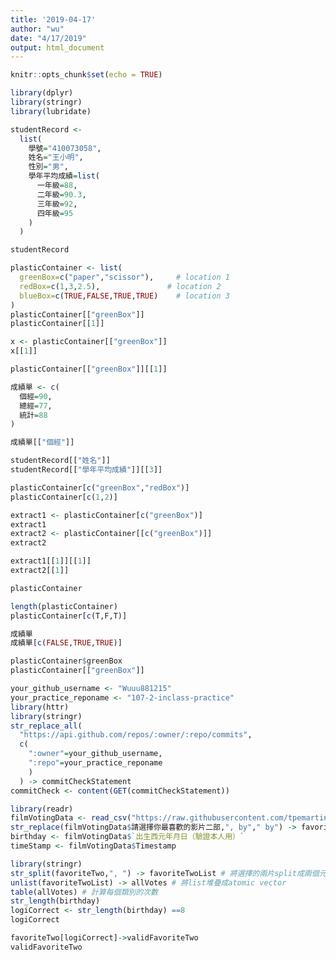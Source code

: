 ```yaml
---
title: '2019-04-17'
author: "wu"
date: "4/17/2019"
output: html_document
---
```


```r
knitr::opts_chunk$set(echo = TRUE)
```

```r
library(dplyr)
library(stringr)
library(lubridate)
```

```r
studentRecord <-
  list(
    學號="410073058",
    姓名="王小明",
    性別="男",
    學年平均成績=list(
      一年級=88,
      二年級=90.3,
      三年級=92,
      四年級=95
    )
  )

studentRecord
```
```r
plasticContainer <- list(
  greenBox=c("paper","scissor"),     # location 1
  redBox=c(1,3,2.5),               # location 2
  blueBox=c(TRUE,FALSE,TRUE,TRUE)    # location 3
)
plasticContainer[["greenBox"]] 
plasticContainer[[1]]
```

```r
x <- plasticContainer[["greenBox"]] 
x[[1]]
```
```r
plasticContainer[["greenBox"]][[1]]
```
```r
成績單 <- c(
  個經=90,
  總經=77,
  統計=88
)
```

```r
成績單[["個經"]] 
```

```r
studentRecord[["姓名"]]
studentRecord[["學年平均成績"]][[3]]
```
```r
plasticContainer[c("greenBox","redBox")] 
plasticContainer[c(1,2)]

extract1 <- plasticContainer[c("greenBox")]
extract1
extract2 <- plasticContainer[[c("greenBox")]]
extract2
```
```r
extract1[[1]][[1]]
extract2[[1]]
```

```r
plasticContainer

length(plasticContainer)
plasticContainer[c(T,F,T)]
```
```r
成績單
成績單[c(FALSE,TRUE,TRUE)]
```
```r
plasticContainer$greenBox
plasticContainer[["greenBox"]]
```
```r
your_github_username <- "Wuuu881215"
your_practice_reponame <- "107-2-inclass-practice"
library(httr)
library(stringr)
str_replace_all(
  "https://api.github.com/repos/:owner/:repo/commits",
  c(
    ":owner"=your_github_username,
    ":repo"=your_practice_reponame
    )
  ) -> commitCheckStatement
commitCheck <- content(GET(commitCheckStatement))
```

```r
library(readr)
filmVotingData <- read_csv("https://raw.githubusercontent.com/tpemartin/github-data/master/podcastcompetition3.csv")
str_replace(filmVotingData$請選擇你最喜歡的影片二部,", by"," by") -> favoriteTwo
birthday <- filmVotingData$`出生西元年月日（驗證本人用）`
timeStamp <- filmVotingData$Timestamp
```
```r
library(stringr)
str_split(favoriteTwo,", ") -> favoriteTwoList # 將選擇的兩片split成兩個元素
unlist(favoriteTwoList) -> allVotes # 將list堆疊成atomic vector
table(allVotes) # 計算每個類別的次數
str_length(birthday)
logiCorrect <- str_length(birthday) ==8
logiCorrect
```

```r
favoriteTwo[logiCorrect]->validFavoriteTwo
validFavoriteTwo
```

